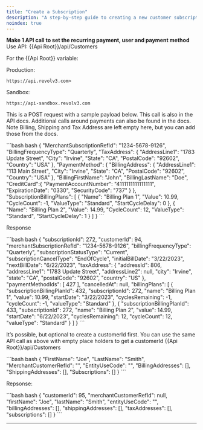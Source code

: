 ```yaml
---
title: "Create a Subscription"
description: "A step-by-step guide to creating a new customer subscription with the Revolv3 API, detailing billing plans and payment methods."
noindex: true
---
```


**Make 1 API call to set the recurring payment, user and payment method** Use API: \{\{Api Root}}/api/Customers

For the \{\{Api Root}} variable:

Production:

```
https://api.revolv3.com>
```

Sandbox:

```
https://api-sandbox.revolv3.com
```

This is a POST request with a sample payload below. This call is also in the API docs. Additional calls around payments can also be found in the docs. Note Billing, Shipping and Tax Address are left empty here, but you can add those from the docs.

<CodeGroup>
  ```bash bash
  {
  	"MerchantSubscriptionRefId": "1234-5678-9126",
  	"BillingFrequencyType": "Quarterly",
  	"TaxAddress": {
  		"AddressLine1": "1783 Update Street",
  		"City": "Irvine",
  		"State": "CA",
  		"PostalCode": "92602",
  		"Country": "USA"
  	},
      "PaymentMethod": {
          "BillingAddress": {
              "AddressLine1": "113 Main Street",
              "City": "Irvine",
              "State": "CA",
              "PostalCode": "92602",
              "Country": "USA"
          },
          "BillingFirstName": "John",
          "BillingLastName": "Doe",
          "CreditCard":{
              "PaymentAccountNumber": "4111111111111111",
              "ExpirationDate": "0330",
              "SecurityCode": "737"
          }
      },
  	"SubscriptionBillingPlans": [
  		{
  			"Name": "Billing Plan 1",
  			"Value": 10.99,
  			"CycleCount": -1,
  			"ValueType": "Standard",
  			"StartCycleDelay": 0
  		},
  		{
  			"Name": "Billing Plan 2",
  			"Value": 14.99,
  			"CycleCount": 12,
  			"ValueType": "Standard",
  			"StartCycleDelay": 1
  		}
  	]
  }
  ```
</CodeGroup>

Response

<CodeGroup>
  ```bash bash
  {
      "subscriptionId": 272,
      "customerId": 94,
      "merchantSubscriptionRefId": "1234-5678-9126",
      "billingFrequencyType": "Quarterly",
      "subscriptionStatusType": "Current",
      "subscriptionCancelType": "EndOfCycle",
      "initialBillDate": "3/22/2023",
      "nextBillDate": "6/22/2023",
      "taxAddress": {
          "addressId": 806,
          "addressLine1": "1783 Update Street",
          "addressLine2": null,
          "city": "Irvine",
          "state": "CA",
          "postalCode": "92602",
          "country": "US"
      },
      "paymentMethodIds": [
          427
      ],
      "cancelledAt": null,
      "billingPlans": [
          {
              "subscriptionBillingPlanId": 432,
              "subscriptionId": 272,
              "name": "Billing Plan 1",
              "value": 10.99,
              "startDate": "3/22/2023",
              "cyclesRemaining": -1,
              "cycleCount": -1,
              "valueType": "Standard"
          },
          {
              "subscriptionBillingPlanId": 433,
              "subscriptionId": 272,
              "name": "Billing Plan 2",
              "value": 14.99,
              "startDate": "6/22/2023",
              "cyclesRemaining": 12,
              "cycleCount": 12,
              "valueType": "Standard"
          }
      ]
  }
  ```
</CodeGroup>

It’s possible, but optional to create a customerId first. You can use the same API call as above with empty place holders to get a customerId \{\{Api Root}}/api/Customers

<CodeGroup>
  ```bash bash
  {
      "FirstName": "Joe",
      "LastName": "Smith",
      "MerchantCustomerRefId": "",
      "EntityUseCode": "",
      "BillingAddresses": [],
      "ShippingAddresses": [],
      "Subscriptions": []
  }
  ```
</CodeGroup>

Repsonse:

<CodeGroup>
  ```bash bash
  {
      "customerId": 95,
      "merchantCustomerRefId": null,
      "firstName": "Joe",
      "lastName": "Smith",
      "entityUseCode": "",
      "billingAddresses": [],
      "shippingAddresses": [],
      "taxAddresses": [],
      "subscriptions": []
  }
  ```
</CodeGroup>

***
